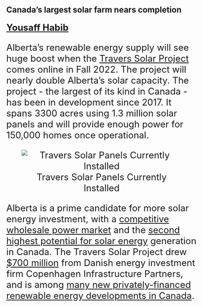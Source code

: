 ## Canada's largest solar farm nears completion

#### <font size="+2"> [Yousaff Habib](https://www.linkedin.com/in/yousaff-habib-6684891a5/)


Alberta's renewable energy supply will see huge boost when the [Travers Solar Project](https://www.traverssolar.com/) comes online in Fall 2022. The project will nearly double Alberta's solar capacity. The project - the largest of its kind in Canada - has been in development since 2017. It spans 3300 acres using 1.3 million solar panels and will provide enough power for 150,000 homes once operational. 

<center>
![Travers Solar Panels Currently Installed](https://images.squarespace-cdn.com/content/v1/5f2dc941f0667b04aed704ef/1599409915447-KHPB8IVL0NR7Y2L0OCAL/DJI_0016.jpg?format=1500w)
</center>

Alberta is a prime candidate for more solar energy investment, with a [competitive wholesale power market](https://www.alberta.ca/alberta-electricity-overview.aspx) and the [second highest potential for solar energy](https://solaralberta.ca/learn/why-go-solar/) generation in Canada. The Travers Solar Project drew [$700 million](https://www.power-technology.com/news/travers-solar-project/) from Danish energy investment firm Copenhagen Infrastructure Partners, and is among [many new privately-financed renewable energy developments in Canada](https://businessrenewables.ca/deal-tracker).

